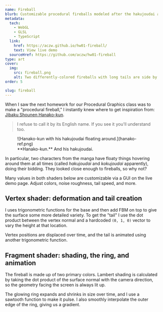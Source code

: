 ```yaml
---
name: Fireball
blurb: Customizable procedural fireballs modeled after the hakujoudai and kokujoudai from Jibaku Shounen Hanako-kun.
metadata:
  tech:
    - WebGL
    - GLSL
    - TypeScript
  link:
    href: https://aczw.github.io/hw01-fireball/
    text: View live demo
  sourceHref: https://github.com/aczw/hw01-fireball
type: art
cover:
  img:
    src: fireball.png
    alt: Two differently-colored fireballs with long tails are side by side.
order: 5

slug: fireball
---
```


When I saw the next homework for our Procedural Graphics class was to make a "procedural fireball," I instantly knew where to get inspiration from: [Jibaku Shounen Hanako-kun](https://anilist.co/manga/98842/ToiletBound-Hanakokun/).

> I refuse to call it by its English name. If you see it you'll understand too.

<figure class="mx-auto max-w-[200px] xs:float-right xs:ml-6 xs:pb-3">
  ![Hanako-kun with his hakujoudai floating around.](hanako-ref.png)
  <figcaption>**Hanako-kun.** And his hakujoudai.</figcaption>
</figure>

In particular, two characters from the manga have floaty things hovering around them at all times (called _hakujoudai_ and _kokujoudai_ apparently), doing their bidding. They looked close enough to fireballs, so why not?

Many values in both shaders below are customizable via a GUI on the live demo page. Adjust colors, noise roughness, tail speed, and more.

## Vertex shader: deformation and tail creation

I uses trigonometric functions for the base and then add FBM on top to give the surface some more detailed variety. To get the "tail" I use the dot product between the vertex normal and a hardcoded `(0, 1, 0)` vector to vary the height at that location.

Vertex positions are displaced over time, and the tail is animated using another trigonometric function.

## Fragment shader: shading, the ring, and animation

The fireball is made up of two primary colors. Lambert shading is calculated by taking the dot product of the surface normal with the camera direction, so the geometry facing the screen is always lit up.

The glowing ring expands and shrinks in size over time, and I use a sawtooth function to make it pulse. I also smoothly interpolate the outer edge of the ring, giving us a gradient.
